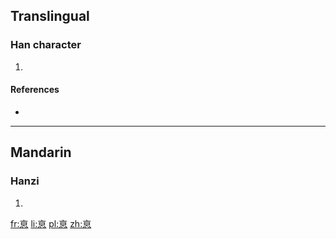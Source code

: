 ==Translingual==

===Han character===
{{Han char|rn=61|rad=心|as=06|sn=10|four=|canj=卜日心 (YAP)|ids=⿳[[亠]][[日]][[心]]}}

# {{defn|Han|sort=心06}}

====References====
* {{Han ref|kx=0386.161|dkj=10617|dj=0718.120|hdz=42292.080|uh=6074|ud=24692}}

----

==Mandarin==

===Hanzi===
{{cmn-hanzi|pin=[[dé]] ([[de2]])|wg=te<sup>2</sup>}}

# {{defn|lang=cmn|sort=心06}}

[[fr:恴]]
[[li:恴]]
[[pl:恴]]
[[zh:恴]]